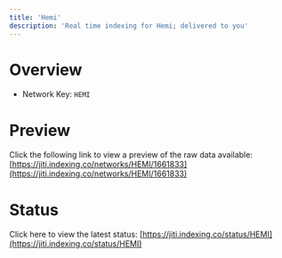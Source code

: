 ```yaml
---
title: 'Hemi'
description: 'Real time indexing for Hemi; delivered to you'
---
```


# Overview
- Network Key: `HEMI`

# Preview
Click the following link to view a preview of the raw data available: [https://jiti.indexing.co/networks/HEMI/1661833](https://jiti.indexing.co/networks/HEMI/1661833)

# Status
Click here to view the latest status: [https://jiti.indexing.co/status/HEMI](https://jiti.indexing.co/status/HEMI)
